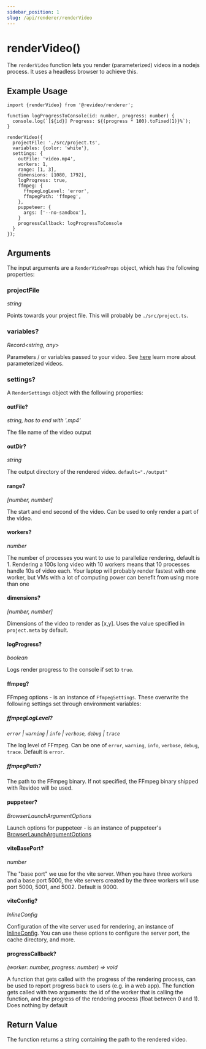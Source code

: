 ```yaml
---
sidebar_position: 1
slug: /api/renderer/renderVideo
---
```


# renderVideo()

The `renderVideo` function lets you render (parameterized) videos in a nodejs
process. It uses a headless browser to achieve this.

## Example Usage

```tsx
import {renderVideo} from '@revideo/renderer';

function logProgressToConsole(id: number, progress: number) {
  console.log(`[${id}] Progress: ${(progress * 100).toFixed(1)}%`);
}

renderVideo({
  projectFile: './src/project.ts',
  variables: {color: 'white'},
  settings: {
    outFile: 'video.mp4',
    workers: 1,
    range: [1, 3],
    dimensions: [1080, 1792],
    logProgress: true,
    ffmpeg: {
      ffmpegLogLevel: 'error',
      ffmpegPath: 'ffmpeg',
    },
    puppeteer: {
      args: ['--no-sandbox'],
    }
    progressCallback: logProgressToConsole
  }
});
```

## Arguments

The input arguments are a `RenderVideoProps` object, which has the following
properties:

### projectFile

_string_

Points towards your project file. This will probably be `./src/project.ts`.

### variables?

_Record&lt;string, any&gt;_

Parameters / or variables passed to your video. See [here](/parameterized-video)
learn more about parameterized videos.

### settings?

A `RenderSettings` object with the following properties:

#### outFile?

_string, has to end with '.mp4'_

The file name of the video output

#### outDir?

_string_

The output directory of the rendered video. `default="./output"`

#### range?

_[number, number]_

The start and end second of the video. Can be used to only render a part of the
video.

#### workers?

_number_

The number of processes you want to use to parallelize rendering, default is 1.
Rendering a 100s long video with 10 workers means that 10 processes handle 10s
of video each. Your laptop will probably render fastest with one worker, but VMs
with a lot of computing power can benefit from using more than one

#### dimensions?

_[number, number]_

Dimensions of the video to render as [x,y]. Uses the value specified in
`project.meta` by default.

#### logProgress?

_boolean_

Logs render progress to the console if set to `true`.

#### ffmpeg?

FFmpeg options - is an instance of `FfmpegSettings`. These overwrite the
following settings set through environment variables:

##### ffmpegLogLevel?

_`error` | `warning` | `info` | `verbose`, `debug` | `trace`_

The log level of FFmpeg. Can be one of `error`, `warning`, `info`, `verbose`,
`debug`, `trace`. Default is `error`.

##### ffmpegPath?

The path to the FFmpeg binary. If not specified, the FFmpeg binary shipped with
Revideo will be used.

#### puppeteer?

_BrowserLaunchArgumentOptions_

Launch options for puppeteer - is an instance of puppeteer's
[BrowserLaunchArgumentOptions](https://pptr.dev/api/puppeteer.browserlaunchargumentoptions/)

#### viteBasePort?

_number_

The "base port" we use for the vite server. When you have three workers and a
base port 5000, the vite servers created by the three workers will use port
5000, 5001, and 5002. Default is 9000.

#### viteConfig?

_InlineConfig_

Configuration of the vite server used for rendering, an instance of
[InlineConfig](https://vitejs.dev/guide/api-javascript#inlineconfig). You can
use these options to configure the server port, the cache directory, and more.

#### progressCallback?

_(worker: number, progress: number) => void_

A function that gets called with the progress of the rendering process, can be
used to report progress back to users (e.g. in a web app). The function gets
called with two arguments: the id of the worker that is calling the function,
and the progress of the rendering process (float between 0 and 1). Does nothing
by default

## Return Value

The function returns a string containing the path to the rendered video.
